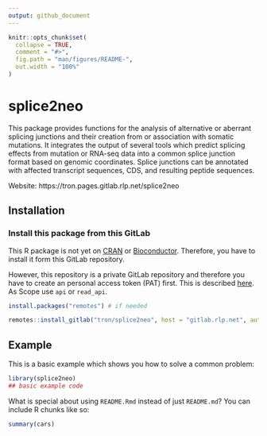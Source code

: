 ```yaml
---
output: github_document
---
```


<!-- README.md is generated from README.Rmd. Please edit that file -->

```r
knitr::opts_chunk$set(
  collapse = TRUE,
  comment = "#>",
  fig.path = "man/figures/README-",
  out.width = "100%"
)
```

# splice2neo

<!-- badges: start -->
<!-- badges: end -->

This package provides functions for the analysis of alternative or 
 aberrant splicing junctions and their creation from or association with 
 somatic mutations. It integrates the output of several tools which predict 
 splicing effects from mutation or RNA-seq data into a common splice junction 
 format based on genomic coordinates. Splice junctions can be annotated with 
 affected transcript sequences, CDS, and resulting peptide sequences.  

Website: https://tron.pages.gitlab.rlp.net/splice2neo
 
## Installation

### Install this package from this GitLab

This R package is not yet on [CRAN](https://CRAN.R-project.org) or
[Bioconductor](https://www.bioconductor.org/). Therefore, you have to install it
form this GitLab repository. 

However, this repository is a private GitLab repository and therefore you have to 
create an personal access token (PAT) first. This is described [here](https://docs.gitlab.com/ee/user/profile/personal_access_tokens.html).
As Scope use `api` or `read_api`.  


``` r
install.packages("remotes") # if needed

remotes::install_gitlab("tron/splice2neo", host = "gitlab.rlp.net", auth_token = "YOUR_ACCESS_TOKEN")

```

## Example

This is a basic example which shows you how to solve a common problem:

```r
library(splice2neo)
## basic example code
```

What is special about using `README.Rmd` instead of just `README.md`? You can include R chunks like so:

```r
summary(cars)
```


